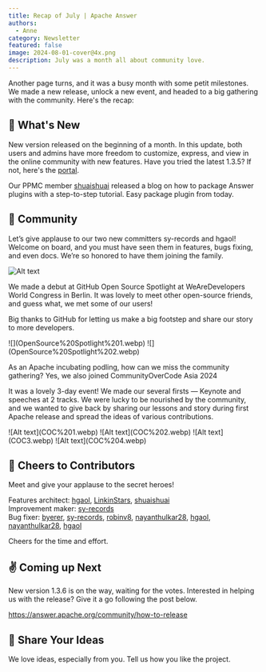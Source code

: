 ```yaml
---
title: Recap of July | Apache Answer
authors:
  - Anne
category: Newsletter
featured: false
image: 2024-08-01-cover@4x.png
description: July was a month all about community love.
---
```


Another page turns, and it was a busy month with some petit milestones. We made a new release, unlock a new event, and headed to a big gathering with the community.
Here's the recap:

## 🌟 What's New

New version released on the beginning of a month. In this update, both users and admins have more freedom to customize, express, and view in the online community with new features. Have you tried the latest 1.3.5? If not, here's the [portal](https://medium.com/r/?url=https%3A%2F%2Fanswer.apache.org%2Fdownload).


<Embed
  path="/blog/2024/07/03/answer-1.3.5-release/"
  title="Apache Answer 1.3.5: Flexibility. Reaction. Extension."
  description="Answer introduces parameterizable base paths, reactions, and embed plugin for a more thriving community."
  cover="2024-07-03-cover@2x.png"
 />

Our PPMC member [shuaishuai](https://github.com/shuashuai) released a blog on how to package Answer plugins with a step-to-step tutorial. Easy package plugin from today.

<Embed
  path="/blog/2024/07/02/how-to-package-and-deploy-answer-plugins"
  title="How to Package and Deploy Answer Plugins"
  description="Follow this step-by-step guide to package plugins for your Answer."
  cover="2024-07-02-cover@2x.png"
 />

## 🫶 Community

Let’s give applause to our two new committers sy-records and hgaol! Welcome on board, and you must have seen them in features, bugs fixing, and even docs. We’re so honored to have them joining the family.

![Alt text](Committer%20Webpage.webp)

We made a debut at GitHub Open Source Spotlight at WeAreDevelopers World Congress in Berlin. It was lovely to meet other open-source friends, and guess what, we met some of our users!

Big thanks to GitHub for letting us make a big footstep and share our story to more developers.


<Row>
  <Col sm={12} md={6}>
    ![](OpenSource%20Spotlight%201.webp)
  </Col>
  <Col sm={12} md={6}>
    ![](OpenSource%20Spotlight%202.webp)
  </Col>
</Row>

As an Apache incubating podling, how can we miss the community gathering? Yes, we also joined CommunityOverCode Asia 2024

It was a lovely 3-day event! We made our several firsts — Keynote and speeches at 2 tracks. We were lucky to be nourished by the community, and we wanted to give back by sharing our lessons and story during first Apache release and spread the ideas of various contributions.

<Row>
  <Col sm={12} md={6} className='reset-p mb-4'>
    ![Alt text](COC%201.webp)
  </Col>
  <Col sm={12} md={6} className='reset-p mb-4'>
    ![Alt text](COC%202.webp)
  </Col>
  <Col sm={12} md={6} className='reset-p mb-4'>
     ![Alt text](COC3.webp)
  </Col>
  <Col sm={12} md={6} className='reset-p mb-4'>
     ![Alt text](COC%204.webp)
  </Col>
</Row>

## 🙌 Cheers to Contributors

Meet and give your applause to the secret heroes!

Features architect: [hgaol](https://github.com/hgaol), [LinkinStars](https://github.com/LinkinStars), [shuaishuai](https://github.com/shuashuai)\
Improvement maker: [sy-records](https://github.com/sy-records)\
Bug fixer: [byerer](https://github.com/byerer), [sy-records](https://github.com/sy-records), [robinv8](https://github.com/robinv8), [nayanthulkar28](https://github.com/nayanthulkar28), [hgaol](https://github.com/hgaol), [nayanthulkar28](https://github.com/nayanthulkar28), [hgaol](https://github.com/hgaol)

Cheers for the time and effort.

## ✌️ Coming up Next

New version 1.3.6 is on the way, waiting for the votes.
Interested in helping us with the release? Give it a go following the post below.

https://answer.apache.org/community/how-to-release

## 🤲 Share Your Ideas

We love ideas, especially from you. Tell us how you like the project.
